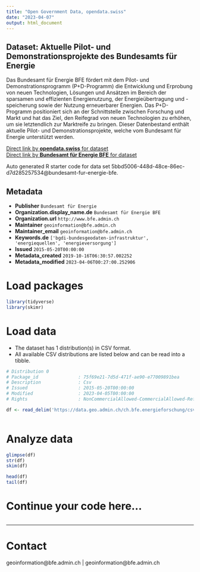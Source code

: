 ```yaml
---
title: "Open Government Data, opendata.swiss"
date: "2023-04-07"
output: html_document
---
```


## Dataset: Aktuelle Pilot- und Demonstrationsprojekte des Bundesamts für Energie

Das Bundesamt für Energie BFE fördert mit dem Pilot- und Demonstrationsprogramm (P+D-Programm) die Entwicklung und Erprobung von neuen Technologien, Lösungen und Ansätzen im Bereich der sparsamen und effizienten Energienutzung, der Energieübertragung und -speicherung sowie der Nutzung erneuerbarer Energien. Das P+D-Programm positioniert sich an der Schnittstelle zwischen Forschung und Markt und hat das Ziel, den Reifegrad von neuen Technologien zu erhöhen, um sie letztendlich zur Marktreife zu bringen. Dieser Datenbestand enthält aktuelle Pilot- und Demonstrationsprojekte, welche vom Bundesamt für Energie unterstützt werden.

[Direct link by **opendata.swiss** for dataset](https://opendata.swiss/de/dataset/cleantech-pilot-demonstrations-und-leuchtturmprojekte)<br>
[Direct link by **Bundesamt für Energie BFE** for dataset](https://www.bfe.admin.ch/pilot-und-demonstrationsprojekte)

Auto generated R starter code for data set 5bbd5006-448d-48ce-86ec-d7d285257534@bundesamt-fur-energie-bfe.

## Metadata

- **Publisher** `Bundesamt für Energie`
- **Organization.display_name.de** `Bundesamt für Energie BFE`
- **Organization.url** `http://www.bfe.admin.ch`
- **Maintainer** `geoinformation@bfe.admin.ch`
- **Maintainer_email** `geoinformation@bfe.admin.ch`
- **Keywords.de** `['bgdi-bundesgeodaten-infrastruktur', 'energiequellen', 'energieversorgung']`
- **Issued** `2015-05-20T00:00:00`
- **Metadata_created** `2019-10-16T06:30:57.002252`
- **Metadata_modified** `2023-04-06T00:27:00.252906`


# Load packages

```r

library(tidyverse)
library(skimr)

```

# Load data

-   The dataset has 1 distribution(s) in CSV format.
-   All available CSV distributions are listed below and can be read into a tibble.

```r

# Distribution 0
# Package_id               : 75f69e21-7d5d-471f-ae90-e77009891bea
# Description              : Csv
# Issued                   : 2015-05-20T00:00:00
# Modified                 : 2023-04-05T00:00:00
# Rights                   : NonCommercialAllowed-CommercialAllowed-ReferenceRequired

df <- read_delim('https://data.geo.admin.ch/ch.bfe.energieforschung/csv/2056/ch.bfe.energieforschung.zip')



```

# Analyze data

```r

glimpse(df)
str(df)
skim(df)

head(df)
tail(df)

```

# Continue your code here...

```r

```

------------------------------------------------------------------------

# Contact

geoinformation@bfe.admin.ch | geoinformation@bfe.admin.ch
